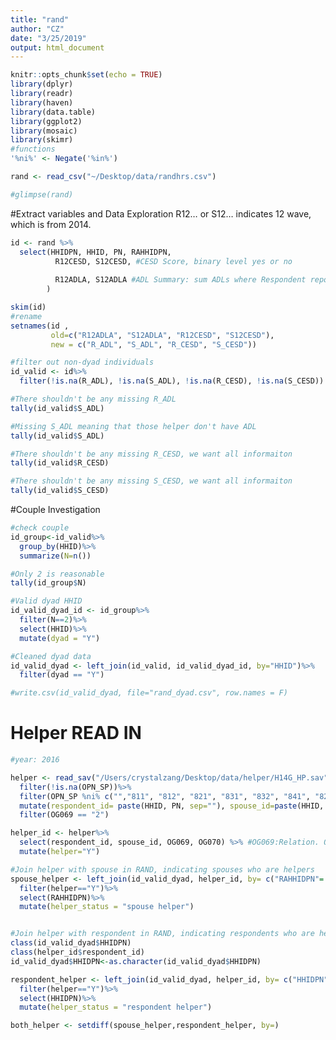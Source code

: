 ```yaml
---
title: "rand"
author: "CZ"
date: "3/25/2019"
output: html_document
---
```


```r
knitr::opts_chunk$set(echo = TRUE)
library(dplyr)
library(readr)
library(haven)
library(data.table)
library(ggplot2)
library(mosaic)
library(skimr)
#functions
'%ni%' <- Negate('%in%')
```

```r
rand <- read_csv("~/Desktop/data/randhrs.csv")

#glimpse(rand)
```


#Extract variables and Data Exploration
R12... or S12... indicates 12 wave, which is from 2014. 
```r
id <- rand %>%
  select(HHIDPN, HHID, PN, RAHHIDPN,
          R12CESD, S12CESD, #CESD Score, binary level yes or no
         
          R12ADLA, S12ADLA #ADL Summary: sum ADLs where Respondent reports any difficulty
        )

skim(id)
#rename
setnames(id ,
         old=c("R12ADLA", "S12ADLA", "R12CESD", "S12CESD"),
         new = c("R_ADL", "S_ADL", "R_CESD", "S_CESD"))

#filter out non-dyad individuals
id_valid <- id%>%
  filter(!is.na(R_ADL), !is.na(S_ADL), !is.na(R_CESD), !is.na(S_CESD))

#There shouldn't be any missing R_ADL
tally(id_valid$S_ADL)

#Missing S_ADL meaning that those helper don't have ADL
tally(id_valid$S_ADL)

#There shouldn't be any missing R_CESD, we want all informaiton
tally(id_valid$R_CESD)

#There shouldn't be any missing S_CESD, we want all informaiton
tally(id_valid$S_CESD)
```

#Couple Investigation
```r
#check couple
id_group<-id_valid%>%
  group_by(HHID)%>%
  summarize(N=n())

#Only 2 is reasonable
tally(id_group$N)

#Valid dyad HHID 
id_valid_dyad_id <- id_group%>%
  filter(N==2)%>%
  select(HHID)%>%
  mutate(dyad = "Y")

#Cleaned dyad data
id_valid_dyad <- left_join(id_valid, id_valid_dyad_id, by="HHID")%>%
  filter(dyad == "Y")

#write.csv(id_valid_dyad, file="rand_dyad.csv", row.names = F)
```

# Helper READ IN
```r
#year: 2016

helper <- read_sav("/Users/crystalzang/Desktop/data/helper/H14G_HP.sav", encoding = NULL, user_na = FALSE)%>%
  filter(!is.na(OPN_SP))%>%
  filter(OPN_SP %ni% c("","811", "812", "821", "831", "832", "841", "822"))%>%
  mutate(respondent_id= paste(HHID, PN, sep=""), spouse_id=paste(HHID, OPN_SP, sep=""))%>%
  filter(OG069 == "2")

helper_id <- helper%>%
  select(respondent_id, spouse_id, OG069, OG070) %>% #OG069:Relation. OG070:Frequency help
  mutate(helper="Y")
```

```r
#Join helper with spouse in RAND, indicating spouses who are helpers
spouse_helper <- left_join(id_valid_dyad, helper_id, by= c("RAHHIDPN"= "respondent_id"))%>%
  filter(helper=="Y")%>%
  select(RAHHIDPN)%>%
  mutate(helper_status = "spouse helper")


#Join helper with respondent in RAND, indicating respondents who are helpers
class(id_valid_dyad$HHIDPN)
class(helper_id$respondent_id)
id_valid_dyad$HHIDPN<-as.character(id_valid_dyad$HHIDPN)

respondent_helper <- left_join(id_valid_dyad, helper_id, by= c("HHIDPN"= "respondent_id"))%>%
  filter(helper=="Y")%>%
  select(HHIDPN)%>%
  mutate(helper_status = "respondent helper")

both_helper <- setdiff(spouse_helper,respondent_helper, by=)
```





